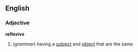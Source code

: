 ==English==

===Adjective===
'''reflexive'''
#(''grammar'') having a [[subject]] and [[object]] that are the same
{{wikipediapar|Reflexive verb}}